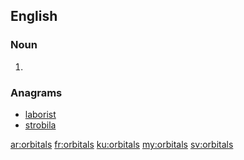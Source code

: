 ==English==

===Noun===
{{head|en|plural}}

# {{plural of|orbital|lang=en|nocat=1}}

===Anagrams===
* [[laborist#English|laborist]]
* [[strobila#English|strobila]]

[[ar:orbitals]]
[[fr:orbitals]]
[[ku:orbitals]]
[[my:orbitals]]
[[sv:orbitals]]